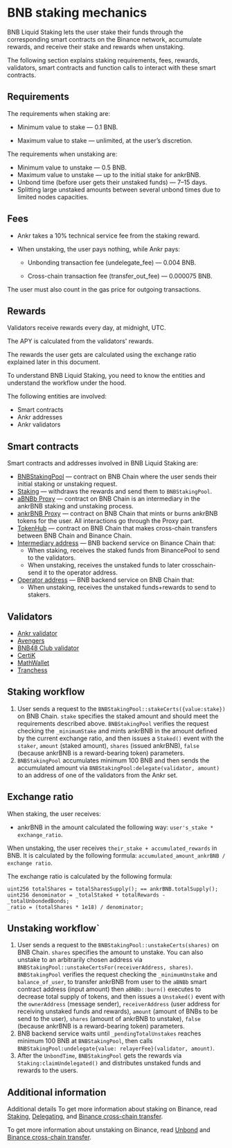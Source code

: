 # BNB staking mechanics

BNB Liquid Staking lets the user stake their funds through the corresponding smart contracts on the Binance network, accumulate rewards, and receive their stake and rewards when unstaking.

The following section explains staking requirements, fees, rewards, validators, smart contracts and function calls to interact with these smart contracts.


## Requirements

The requirements when staking are:

* Minimum value to stake — 0.1 BNB.

* Maximum value to stake — unlimited, at the user’s discretion.

The requirements when unstaking are:
* Minimum value to unstake — 0.5 BNB.
* Maximum value to unstake — up to the initial stake for ankrBNB.
* Unbond time (before user gets their unstaked funds) — 7–15 days.
* Splitting large unstaked amounts between several unbond times due to limited nodes capacities.


## Fees

* Ankr takes a 10% technical service fee from the staking reward.

* When unstaking, the user pays nothing, while Ankr pays:

  * Unbonding transaction fee (undelegate_fee) — 0.004 BNB.

  * Cross-chain transaction fee (transfer_out_fee) — 0.000075 BNB.

The user must also count in the gas price for outgoing transactions.


## Rewards
Validators receive rewards every day, at midnight, UTC.

The APY is calculated from the validators' rewards. 

The rewards the user gets are calculated using the exchange ratio explained later in this document.

To understand BNB Liquid Staking, you need to know the entities and understand the workflow under the hood.

The following entities are involved:
* Smart contracts
* Ankr addresses
* Ankr validators

## Smart contracts
Smart contracts and addresses involved in BNB Liquid Staking are:
* [BNBStakingPool](https://bscscan.com/address/0x9e347Af362059bf2E55839002c699F7A5BaFE86E) — contract on BNB Chain where the user sends their initial staking or unstaking request.
* [Staking](https://bscscan.com/address/0x0000000000000000000000000000000000002001) — withdraws the rewards and send them to `BNBStakingPool`.
* [aBNBb Proxy](https://bscscan.com/address/0xfe39985D7eFF914c50A06bA0cFfcCA8361e00C0e) — contract on BNB Chain is an intermediary in the ankrBNB staking and unstaking process.
* [ankrBNB Proxy](https://bscscan.com/address/0x52F24a5e03aee338Da5fd9Df68D2b6FAe1178827) — contract on BNB Chain that mints or burns ankrBNB tokens for the user. All interactions go through the Proxy part.
* [TokenHub](https://bscscan.com/address/0x0000000000000000000000000000000000001004) — contract on BNB Chain that makes cross-chain transfers between BNB Chain and Binance Chain.
* [Intermediary address](https://explorer.binance.org/address/bnb1lyhlnk763duq48rmctftxlde6ax3htxkxnay3e)  — BNB backend service on Binance Chain that:
  * When staking, receives the staked funds from BinancePool to send to the validators. 
  * When unstaking, receives the unstaked funds to later crosschain-send it to the operator address. 
* [Operator address](https://bscscan.com/address/0x4069d8a3de3a72eca86ca5e0a4b94619085e7362) — BNB backend service on BNB Chain that:
  * When unstaking, receives the unstaked funds+rewards to send to stakers.

## Validators
* [Ankr validator](https://www.bnbchain.world/en/staking/validator/bva1xnudjls7x4p48qrk0j247htt7rl2k2dzp3mr3j)
* [Avengers](https://www.bnbchain.org/en/staking/validator/bva1s0ntnh523dc2u5ez3dcj2t34k2x7y60cue46rt)
* [BNB48 Club validator](https://www.bnbchain.world/en/staking/validator/bva1ygrhjdjfyn2ffh5ha5llf5g6l3wxjt29hz9q4s)
* [CertiK](https://www.bnbchain.org/en/staking/validator/bva1lva9unyerjwcnayyd9kukyde96tvcfdgqk4930)
* [MathWallet](https://www.bnbchain.org/en/staking/validator/bva1y52k5rfmqv46p8x8jsnppzgkjgzt5m0zgx5h37)
* [Tranchess](https://www.bnbchain.org/en/staking/validator/bva1m3nj2sglp7mlz3y08qjlqyhycenz8m9cl4h4ht)

## Staking workflow
1. User sends a request to the `BNBStakingPool::stakeCerts({value:stake})` on BNB Chain. `stake` specifies the staked amount and should meet the requirements described above. `BNBStakingPool` verifies the request checking the `_minimumStake` and mints ankrBNB in the amount defined by the current exchange ratio, and then issues a `Staked()` event with the `staker`, `amount` (staked amount), `shares` (issued ankrBNB), `false` (because ankrBNB is a reward-bearing token) parameters.
2. `BNBStakingPool` accumulates minimum 100 BNB and then sends the accumulated amount via `BNBStakingPool:delegate(validator, amount)` to an address of one of the validators from the Ankr set.

## Exchange ratio 
When staking, the user receives:
* ankrBNB in the amount calculated the following way: `user's_stake * exchange_ratio`.

When unstaking, the user receives `their_stake + accumulated_rewards` in BNB. 
It is calculated by the following formula: `accumulated_amount_ankrBNB / exchange ratio`. 

The exchange ratio is calculated by the following formula: 

```
uint256 totalShares = totalSharesSupply(); == ankrBNB.totalSupply();
uint256 denominator = _totalStaked + totalRewards - _totalUnbondedBonds;
_ratio = (totalShares * 1e18) / denominator;
```

## Unstaking workflow`
1. User sends a request to the `BNBStakingPool::unstakeCerts(shares)` on BNB Chain. `shares` specifies the amount to unstake. You can also unstake to an arbitrarily chosen address via `BNBStakingPool::unstakeCertsFor(receiverAddress, shares)`. `BNBStakingPool` verifies the request checking the `_minimumUnstake` and `balance_of_user`, to transfer ankrBNB from user to the `aBNBb` smart contract address (input amount) then `aBNBb::burn()` executes to decrease total supply of tokens, and then issues a `Unstaked()` event with the `ownerAddress` (message sender), `receiverAddress` (user address for receiving unstaked funds and rewards), `amount` (amount of BNBs to be send to the user), `shares` (amount of ankrBNB to unstake), `false` (because ankrBNB is a reward-bearing token) parameters.
2. BNB backend service waits until `_pendingTotalUnstakes` reaches minimum 100 BNB at `BNBStakingPool`, then calls `BNBStakingPool:undelegate{value: relayerFee}(validator, amount)`.
3. After the `UnbondTime`, `BNBStakingPool` gets the rewards via `Staking:claimUndelegated()` and distributes unstaked funds and rewards to the users.

## Additional information
Additional details
To get more information about staking on Binance, read [Staking](https://docs.binance.org/smart-chain/validator/Parameters.html), [Delegating](https://docs.binance.org/faq/bsc/del.html), and [Binance cross-chain transfer](https://docs.binance.org/smart-chain/developer/cross-chain-transfer.html).

To get more information about unstaking on Binance, read [Unbond](https://docs.binance.org/faq/bsc/del.html#when-can-i-receive-my-undelegated-bnb) and [Binance cross-chain transfer](https://docs.binance.org/smart-chain/developer/cross-chain-transfer.html).